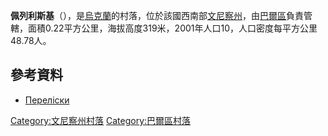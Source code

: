 {{coord|48|51|10|N|27|51|1|E|scale:30000|display=title}}

'''佩列利斯基'''（{{lang-uk|Переліски}}），是[[烏克蘭|烏克蘭]]的村落，位於該國西南部[[文尼察州|文尼察州]]，由[[巴爾區|巴爾區]]負責管轄，面積0.22平方公里，海拔高度319米，2001年人口10，人口密度每平方公里48.78人。

==參考資料==
* [http://w1.c1.rada.gov.ua/pls/z7503/A005?rdat1=01.10.2015&rf7571=1332 Переліски] {{Wayback|url=http://w1.c1.rada.gov.ua/pls/z7503/A005?rdat1=01.10.2015&rf7571=1332 |date=20190313011500 }}

[[Category:文尼察州村落|Category:文尼察州村落]]
[[Category:巴爾區村落|Category:巴爾區村落]]


{{Vinnytsia-geo-stub}}